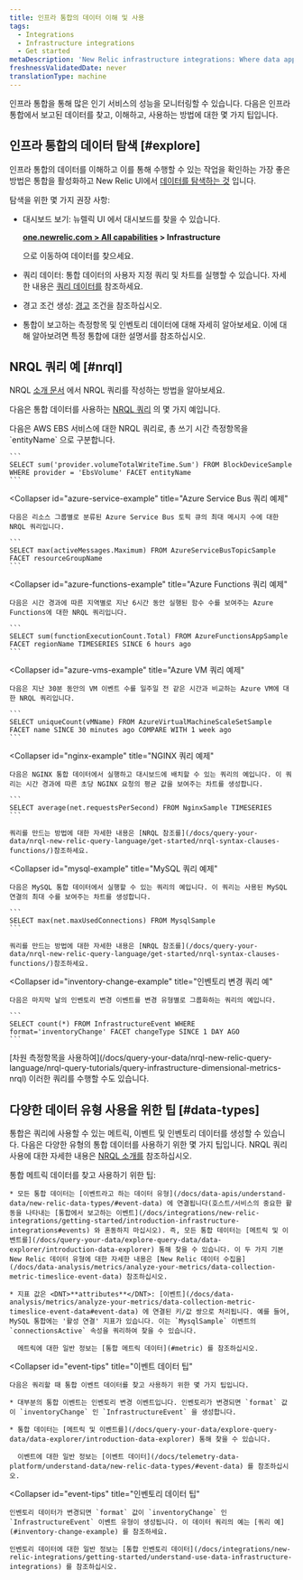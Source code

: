 ```yaml
---
title: 인프라 통합의 데이터 이해 및 사용
tags:
  - Integrations
  - Infrastructure integrations
  - Get started
metaDescription: 'New Relic infrastructure integrations: Where data appears in New Relic UI, how data is structured, and tips on how to use the data.'
freshnessValidatedDate: never
translationType: machine
---
```


인프라 통합을 통해 많은 인기 서비스의 성능을 모니터링할 수 있습니다. 다음은 인프라 통합에서 보고된 데이터를 찾고, 이해하고, 사용하는 방법에 대한 몇 가지 팁입니다.

## 인프라 통합의 데이터 탐색 [#explore]

인프라 통합의 데이터를 이해하고 이를 통해 수행할 수 있는 작업을 확인하는 가장 좋은 방법은 통합을 활성화하고 New Relic UI에서 [데이터를 탐색하는 것](/docs/query-your-data/explore-query-data/data-explorer/introduction-data-explorer) 입니다.

탐색을 위한 몇 가지 권장 사항:

* 대시보드 보기: 뉴렐릭 UI 에서 대시보드를 찾을 수 있습니다.

  <DNT>**[one.newrelic.com > All capabilities](https://one.newrelic.com/all-capabilities) > Infrastructure**</DNT>

  으로 이동하여 데이터를 찾으세요.

* 쿼리 데이터: 통합 데이터의 사용자 지정 쿼리 및 차트를 실행할 수 있습니다. 자세한 내용은 [쿼리 데이터를](/docs/using-new-relic/data/understand-data/query-new-relic-data) 참조하세요.

* 경고 조건 생성: [경고](#alerts) 조건을 참조하십시오.

* 통합이 보고하는 측정항목 및 인벤토리 데이터에 대해 자세히 알아보세요. 이에 대해 알아보려면 특정 통합에 대한 설명서를 참조하십시오.

## NRQL 쿼리 예 [#nrql]

NRQL [소개 문서](/docs/insights/nrql-new-relic-query-language/using-nrql/introduction-nrql) 에서 NRQL 쿼리를 작성하는 방법을 알아보세요.

다음은 통합 데이터를 사용하는 [NRQL 쿼리](/docs/insights/nrql-new-relic-query-language/using-nrql/introduction-nrql) 의 몇 가지 예입니다.

<CollapserGroup id="query-examples">
  <Collapser
    id="aws-ebs-example"
    title="AWS EBS 쿼리 예시"
  >
    다음은 AWS EBS 서비스에 대한 NRQL 쿼리로, 총 쓰기 시간 측정항목을 `entityName` 으로 구분합니다.

    ```
    SELECT sum('provider.volumeTotalWriteTime.Sum') FROM BlockDeviceSample WHERE provider = 'EbsVolume' FACET entityName
    ```
  </Collapser>

  <Collapser
    id="azure-service-example"
    title="Azure Service Bus 쿼리 예제"
  >
    다음은 리소스 그룹별로 분류된 Azure Service Bus 토픽 큐의 최대 메시지 수에 대한 NRQL 쿼리입니다.

    ```
    SELECT max(activeMessages.Maximum) FROM AzureServiceBusTopicSample FACET resourceGroupName
    ```
  </Collapser>

  <Collapser
    id="azure-functions-example"
    title="Azure Functions 쿼리 예제"
  >
    다음은 시간 경과에 따른 지역별로 지난 6시간 동안 실행된 함수 수를 보여주는 Azure Functions에 대한 NRQL 쿼리입니다.

    ```
    SELECT sum(functionExecutionCount.Total) FROM AzureFunctionsAppSample FACET regionName TIMESERIES SINCE 6 hours ago
    ```
  </Collapser>

  <Collapser
    id="azure-vms-example"
    title="Azure VM 쿼리 예제"
  >
    다음은 지난 30분 동안의 VM 이벤트 수를 일주일 전 같은 시간과 비교하는 Azure VM에 대한 NRQL 쿼리입니다.

    ```
    SELECT uniqueCount(vMName) FROM AzureVirtualMachineScaleSetSample FACET name SINCE 30 minutes ago COMPARE WITH 1 week ago
    ```
  </Collapser>

  <Collapser
    id="nginx-example"
    title="NGINX 쿼리 예제"
  >
    다음은 NGINX 통합 데이터에서 실행하고 대시보드에 배치할 수 있는 쿼리의 예입니다. 이 쿼리는 시간 경과에 따른 초당 NGINX 요청의 평균 값을 보여주는 차트를 생성합니다.

    ```
    SELECT average(net.requestsPerSecond) FROM NginxSample TIMESERIES
    ```

    쿼리를 만드는 방법에 대한 자세한 내용은 [NRQL 참조를](/docs/query-your-data/nrql-new-relic-query-language/get-started/nrql-syntax-clauses-functions/)참조하세요.
  </Collapser>

  <Collapser
    id="mysql-example"
    title="MySQL 쿼리 예제"
  >
    다음은 MySQL 통합 데이터에서 실행할 수 있는 쿼리의 예입니다. 이 쿼리는 사용된 MySQL 연결의 최대 수를 보여주는 차트를 생성합니다.

    ```
    SELECT max(net.maxUsedConnections) FROM MysqlSample
    ```

    쿼리를 만드는 방법에 대한 자세한 내용은 [NRQL 참조를](/docs/query-your-data/nrql-new-relic-query-language/get-started/nrql-syntax-clauses-functions/)참조하세요.
  </Collapser>

  <Collapser
    id="inventory-change-example"
    title="인벤토리 변경 쿼리 예"
  >
    다음은 마지막 날의 인벤토리 변경 이벤트를 변경 유형별로 그룹화하는 쿼리의 예입니다.

    ```
    SELECT count(*) FROM InfrastructureEvent WHERE format='inventoryChange' FACET changeType SINCE 1 DAY AGO
    ```
  </Collapser>
</CollapserGroup>

<Callout variant="tip">
  [차원 측정항목을 사용하여](/docs/query-your-data/nrql-new-relic-query-language/nrql-query-tutorials/query-infrastructure-dimensional-metrics-nrql) 이러한 쿼리를 수행할 수도 있습니다.
</Callout>

## 다양한 데이터 유형 사용을 위한 팁 [#data-types]

통합은 쿼리에 사용할 수 있는 메트릭, 이벤트 및 인벤토리 데이터를 생성할 수 있습니다. 다음은 다양한 유형의 통합 데이터를 사용하기 위한 몇 가지 팁입니다. NRQL 쿼리 사용에 대한 자세한 내용은 [NRQL 소개를](/docs/insights/nrql-new-relic-query-language/using-nrql/introduction-nrql) 참조하십시오.

<CollapserGroup>
  <Collapser
    id="metric-tips"
    title="측정항목 데이터 팁"
  >
    통합 메트릭 데이터를 찾고 사용하기 위한 팁:

    * 모든 통합 데이터는 [이벤트라고 하는 데이터 유형](/docs/data-apis/understand-data/new-relic-data-types/#event-data) 에 연결됩니다(호스트/서비스의 중요한 활동을 나타내는 [통합에서 보고하는 이벤트](/docs/integrations/new-relic-integrations/getting-started/introduction-infrastructure-integrations#events) 와 혼동하지 마십시오). 즉, 모든 통합 데이터는 [메트릭 및 이벤트를](/docs/query-your-data/explore-query-data/data-explorer/introduction-data-explorer) 통해 찾을 수 있습니다. 이 두 가지 기본 New Relic 데이터 유형에 대한 자세한 내용은 [New Relic 데이터 수집을](/docs/data-analysis/metrics/analyze-your-metrics/data-collection-metric-timeslice-event-data) 참조하십시오.

    * 지표 값은 <DNT>**attributes**</DNT>: [이벤트](/docs/data-analysis/metrics/analyze-your-metrics/data-collection-metric-timeslice-event-data#event-data) 에 연결된 키/값 쌍으로 처리됩니다. 예를 들어, MySQL 통합에는 '활성 연결' 지표가 있습니다. 이는 `MysqlSample` 이벤트의 `connectionsActive` 속성을 쿼리하여 찾을 수 있습니다.

      메트릭에 대한 일반 정보는 [통합 메트릭 데이터](#metric) 를 참조하십시오.
  </Collapser>

  <Collapser
    id="event-tips"
    title="이벤트 데이터 팁"
  >
    다음은 쿼리할 때 통합 이벤트 데이터를 찾고 사용하기 위한 몇 가지 팁입니다.

    * 대부분의 통합 이벤트는 인벤토리 변경 이벤트입니다. 인벤토리가 변경되면 `format` 값이 `inventoryChange` 인 `InfrastructureEvent` 을 생성합니다.

    * 통합 데이터는 [메트릭 및 이벤트를](/docs/query-your-data/explore-query-data/data-explorer/introduction-data-explorer) 통해 찾을 수 있습니다.

      이벤트에 대한 일반 정보는 [이벤트 데이터](/docs/telemetry-data-platform/understand-data/new-relic-data-types/#event-data) 를 참조하십시오.
  </Collapser>

  <Collapser
    id="event-tips"
    title="인벤토리 데이터 팁"
  >
    인벤토리 데이터가 변경되면 `format` 값이 `inventoryChange` 인 `InfrastructureEvent` 이벤트 유형이 생성됩니다. 이 데이터 쿼리의 예는 [쿼리 예](#inventory-change-example) 를 참조하세요.

    인벤토리 데이터에 대한 일반 정보는 [통합 인벤토리 데이터](/docs/integrations/new-relic-integrations/getting-started/understand-use-data-infrastructure-integrations) 를 참조하십시오.
  </Collapser>
</CollapserGroup>